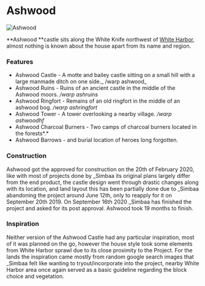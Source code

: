 

# Ashwood

<Image
  src="https://cdn.sanity.io/images/1as7cn02/production/ab4895cc1ec080fe155361add6e5f070ffb23436-1280x720.png?w=976&h=350&fit=crop&crop=center&auto=format"
  alt="Ashwood"
  width={976}
  height={350}
/>

<ProjectDetails
  floatRight
  region="North"
  house="House Ashwood"
  type="Castle"
  status="Completed"
  warp="/warp ashwood"
  projectLead="_Simbaa"
  dateStarted="February 20, 2019"
  dateCompleted="February 20, 2019"
/>

**Ashwood **castle sits along the White Knife northwest of [White Harbor](https://westeroscraft.com/wiki/north/white-harbor), almost nothing is known about the house apart from its name and region.

### Features

- Ashwood Castle - A motte and bailey castle sitting on a small hill with a large manmade ditch on one side._ /warp ashwood_
- Ashwood Ruins - Ruins of an ancient castle in the middle of the Ashwood moors. _/warp ashruins_
- Ashwood Ringfort - Remains of an old ringfort in the middle of an ashwood bog. _/warp ashringfort_
- Ashwood Tower - A tower overlooking a nearby village. _/warp ashwoodhf_
- Ashwood Charcoal Burners - Two camps of charcoal burners located in the forests*.*
- Ashwood Barrows - and burial location of heroes long forgotten.

### Construction

Ashwood got the approved for construction on the 20th of February 2020, like with most of projects done by \_Simbaa its original plans largely differ from the end product, the castle design went through drastic changes along with its location, and land layout this has been partially done due to \_Simbaa abandoning the project around June 12th, only to reapply for it on September 20th 2019. On September 16th 2020 \_Simbaa has finished the project and asked for its post approval. Ashwood took 19 months to finish.

### Inspiration

Neither version of the Ashwood Castle had any particular inspiration, most of it was planned on the go, however the house style took some elements from White Harbor sprawl due to its close proximity to the Project. For the lands the inspiration came mostly from random google search images that \_Simbaa felt like wanting to tryout/incorporate into the project, nearby White Harbor area once again served as a basic guideline regarding the block choice and vegetation.
